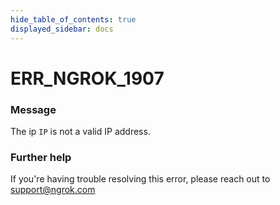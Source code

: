 ```yaml
---
hide_table_of_contents: true
displayed_sidebar: docs
---
```



# ERR_NGROK_1907

### Message

The ip `IP` is not a valid IP address.

<ErrorDetails error="err_ngrok_1907" />

### Further help

If you're having trouble resolving this error, please reach out to [support@ngrok.com](mailto:support@ngrok.com?subject=Help%20with%20ERR_NGROK_1907)

